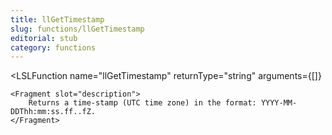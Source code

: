 ```yaml
---
title: llGetTimestamp
slug: functions/llGetTimestamp
editorial: stub
category: functions
---
```


<LSLFunction
	name="llGetTimestamp"
	returnType="string"
	arguments={[]}
>
	<Fragment slot="description">
		Returns a time-stamp (UTC time zone) in the format: YYYY-MM-DDThh:mm:ss.ff..fZ.
	</Fragment>
</LSLFunction>
